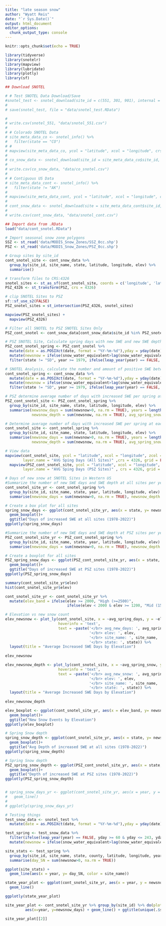 ```yaml
---
title: "late season snow"
author: "Wyatt Reis"
date: "`r Sys.Date()`"
output: html_document
editor_options: 
  chunk_output_type: console
---
```


```r

knitr::opts_chunk$set(echo = TRUE)

library(tidyverse)
library(snotelr)
library(mapview)
library(lubridate)
library(plotly)
library(sf)
```

```r
## Download SNOTEL

# # Test SNOTEL Data Download/Save
#snotel_test <- snotel_download(site_id = c(551, 301, 901), internal = TRUE)
# 
# save(snotel_test, file = "data/snotel_test.RData")

# 
# write.csv(snotel_551, "data/snotel_551.csv")
# 
# # Colorado SNOTEL Data
# site_meta_data_co <- snotel_info() %>%
#   filter(state == "CO")
# # 
# mapview(site_meta_data_co, ycol = "latitude", xcol = "longitude", crs = 4326, grid = FALSE)
# 
# co_snow_data <- snotel_download(site_id = site_meta_data_co$site_id, internal = TRUE)
# 
# write.csv(co_snow_data, "data/co_snotel.csv")
# 
# # Contiguous US Data 
# site_meta_data_cont <- snotel_info() %>%
#   filter(state != "AK")
# 
# mapview(site_meta_data_cont, ycol = "latitude", xcol = "longitude", crs = 4326, grid = FALSE)
# 
# cont_snow_data <- snotel_download(site = site_meta_data_cont$site_id, internal = TRUE)
# 
# write.csv(cont_snow_data, "data/snotel_cont.csv")
```

```r
## Import data from .RData
load("data/cont_snotel.RData")

# Import seasonal snow zone polygons
SSZ <- st_read('data/MODIS_Snow_Zones/SSZ_0cc.shp')
PSZ <- st_read('data/MODIS_Snow_Zones/PSZ_0cc.shp')
```

```r
# Group sites by site_id
cont_snotel_site <- cont_snow_data %>%
  group_by(site_id, site_name, state, latitude, longitude, elev) %>%
  summarise()

# transform files to CRS:4326
snotel_sites <- st_as_sf(cont_snotel_site, coords = c('longitude', 'latitude'), crs = 4326) #fix before next run
PSZ_4326 <- st_transform(PSZ, crs = 4326)

# clip SNOTEL Sites to PSZ
sf::sf_use_s2(FALSE)
PSZ_snotel_sites = st_intersection(PSZ_4326, snotel_sites)

mapview(PSZ_snotel_sites) + 
  mapview(PSZ_4326)
```

```r
# Filter all SNOTEL to PSZ SNOTEL Sites Only
PSZ_cont_snotel <- cont_snow_data[cont_snow_data$site_id %in% PSZ_snotel_sites$site_id,]

# PSZ SNOTEL Site, Calculate spring days with new SWE and new SWE depth 
PSZ_cont_snotel_spring <- PSZ_cont_snotel %>%
  mutate(date = as.POSIXct(date, format = "%Y-%m-%d"),yday = yday(date), year = year(date)) %>%
  mutate(newsnow = ifelse(snow_water_equivalent>lag(snow_water_equivalent), snow_water_equivalent-lag(snow_water_equivalent), 0)) %>%
  filter(state != "SD", year >= 1979, ifelse(leap_year(year) == FALSE, yday >= 60 & yday <= 243, yday >= 61 & yday <= 244))

# SNOTEL Analysis, calculate the number and amount of positive SWE between 
cont_snotel_spring <- cont_snow_data %>%
  mutate(date = as.POSIXct(date, format = "%Y-%m-%d"),yday = yday(date), year = year(date)) %>%
  mutate(newsnow = ifelse(snow_water_equivalent>lag(snow_water_equivalent), snow_water_equivalent-lag(snow_water_equivalent), 0)) %>%
  filter(state != "SD", year >= 1979, ifelse(leap_year(year) == FALSE, yday >= 60 & yday <= 243, yday >= 61 & yday <= 244))

# PSZ determine average number of days with increased SWE per spring at each site
PSZ_cont_snotel_site <- PSZ_cont_snotel_spring %>%
  group_by(site_id, site_name, state, latitude, longitude, elev) %>%
  summarise(newsnow_days = sum(newsnow>0, na.rm = TRUE), years = length(unique(year)), avg_spring_days = newsnow_days/years, 
            newsnow_depth = sum(newsnow, na.rm = TRUE), avg_spring_snow = newsnow_depth/years)

# Determine average number of days with increased SWE per spring at each site
cont_snotel_site <- cont_snotel_spring %>%
  group_by(site_id, site_name, state, latitude, longitude, elev) %>%
  summarise(newsnow_days = sum(newsnow>0, na.rm = TRUE), years = length(unique(year)), avg_spring_days = newsnow_days/years, 
            newsnow_depth = sum(newsnow, na.rm = TRUE), avg_spring_snow = newsnow_depth/years)

# View data
mapview(cont_snotel_site, ycol = "latitude", xcol = "longitude", zcol = "avg_spring_days",
        layer.name = "AVG Sping Days (All Sites)" ,crs = 4326, grid = FALSE) + 
  mapview(PSZ_cont_snotel_site, ycol = "latitude", xcol = "longitude", zcol = "avg_spring_days",
        layer.name = "AVG Sping Days (PSZ Sites)" , crs = 4326, grid = FALSE)
```

```r
# Days of new snow at SNOTEL Sites in Western US
#Summarize the number of new SWE days and SWE depth at all sites per year
cont_snotel_site_yr <- cont_snotel_spring %>%
  group_by(site_id, site_name, state, year, latitude, longitude, elev) %>%
  summarise(newsnow_days = sum(newsnow>0, na.rm = TRUE), newsnow_depth = sum(newsnow, na.rm = TRUE))

# Create a box plot for all sites
spring_snow_days <- ggplot(cont_snotel_site_yr, aes(x = state, y= newsnow_days, color = state)) +
  geom_boxplot()+
  ggtitle("Days of increased SWE at all sites (1978-2022)")
ggplotly(spring_snow_days)

#Summarize the number of new SWE days and SWE depth at PSZ sites per year
PSZ_cont_snotel_site_yr <- PSZ_cont_snotel_spring %>%
  group_by(site_id, site_name, state, year, latitude, longitude, elev) %>%
  summarise(newsnow_days = sum(newsnow>0, na.rm = TRUE), newsnow_depth = sum(newsnow, na.rm = TRUE))

# Create a boxplot for all sites
PSZ_spring_snow_days <- ggplot(PSZ_cont_snotel_site_yr, aes(x = state, y= newsnow_days, color = state)) +
  geom_boxplot()+
  ggtitle("Days of increased SWE at PSZ sites (1978-2022)")
ggplotly(PSZ_spring_snow_days)
```

```r
summary(cont_snotel_site_yr$elev)
hist(cont_snotel_site_yr$elev)

cont_snotel_site_yr <- cont_snotel_site_yr %>% 
  mutate(elev_band = ifelse(elev >= 2000, "High (>=2500)", 
                            ifelse(elev < 2000 & elev >= 1200, "Mid (1500-2500)", "Low (<= 1500)")))
```

```r
# Elevation vs new snow count
elev_newsnow <- plot_ly(cont_snotel_site, x = ~avg_spring_days, y = ~elev, color = ~state, type = 'scatter', mode = 'markers', 
                        hoverinfo = 'text',
                        text = ~paste('</br> avg_new_days: ', avg_spring_days,
                                      '</br> elev: ', elev,
                                      '</br> site_name: ', site_name,
                                      '</br> state: ', state)) %>% 
  layout(title = "Average Increased SWE Days by Elevation")
 
elev_newsnow

elev_newsnow_depth <- plot_ly(cont_snotel_site, x = ~avg_spring_snow, y = ~elev, color = ~state, type = 'scatter', mode = 'markers', 
                        hoverinfo = 'text',
                        text = ~paste('</br> avg_new_snow: ', avg_spring_snow,
                                      '</br> elev: ', elev,
                                      '</br> site_name: ', site_name,
                                      '</br> state: ', state)) %>% 
  layout(title = "Average Increased SWE Days by Elevation")
 
elev_newsnow_depth

elev_boxplot <- ggplot(cont_snotel_site_yr, aes(x = elev_band, y= newsnow_days, color = elev_band)) +
  geom_boxplot()+
  ggtitle("New Snow Events by Elevation")
ggplotly(elev_boxplot)
```


```r
# Spring Snow depth
spring_snow_depth <- ggplot(cont_snotel_site_yr, aes(x = state, y= newsnow_depth, color = state)) +
  geom_boxplot()+
  ggtitle("Avg Depth of increased SWE at all sites (1978-2022)")
ggplotly(spring_snow_depth)

# Spring Snow depth
PSZ_spring_snow_depth <- ggplot(PSZ_cont_snotel_site_yr, aes(x = state, y= newsnow_depth, color = state)) +
  geom_boxplot()+
  ggtitle("Depth of increased SWE at PSZ sites (1978-2022)")
ggplotly(PSZ_spring_snow_depth)


# spring_snow_days_yr <- ggplot(cont_snotel_site_yr, aes(x = year, y = newsnow_days, group = state, color = state)) + 
#   geom_line()
# 
# ggplotly(spring_snow_days_yr)
```




```r
# Testing things
test_snow_data <- snotel_test %>%
  mutate(date = as.POSIXct(date, format = "%Y-%m-%d"),yday = yday(date), year = year(date))

test_spring <- test_snow_data %>%
  filter(ifelse(leap_year(year) == FALSE, yday >= 60 & yday <= 243, yday >= 61 & yday <= 244)) %>%
  mutate(newsnow = ifelse(snow_water_equivalent>lag(snow_water_equivalent), snow_water_equivalent-lag(snow_water_equivalent), 0))

site_stats <- test_spring %>%
  group_by(site_id, site_name, state, county, latitude, longitude, year) %>%
  summarise(day_SN = sum(newsnow>0, na.rm = TRUE))

ggplot(site_stats) +
  geom_line(aes(x = year, y= day_SN, color = site_name))

state_year_plot <- ggplot(cont_snotel_site_yr, aes(x = year, y = newsnow_days, group = state, color = state)) +
  geom_line()

ggplotly(state_year_plot)

site_year_plot <- cont_snotel_site_yr %>% group_by(site_id) %>% do(plots=ggplot(data=.) +
         aes(x=year, y=newsnow_days) + geom_line() + ggtitle(unique(.$site_name)))

site_year_plot[[2]]
```

